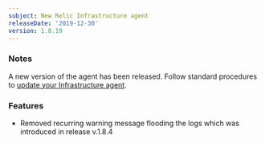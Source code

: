 ```yaml
---
subject: New Relic Infrastructure agent
releaseDate: '2019-12-30'
version: 1.8.19
---
```


### Notes

A new version of the agent has been released. Follow standard procedures to [update your Infrastructure agent](/docs/infrastructure/new-relic-infrastructure/installation/update-infrastructure-agent).

### Features

* Removed recurring warning message flooding the logs which was introduced in release v.1.8.4
